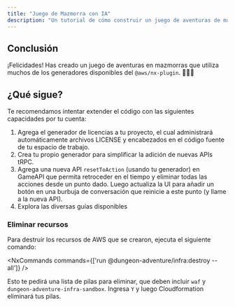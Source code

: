 ```yaml
---
title: "Juego de Mazmorra con IA"
description: "Un tutorial de cómo construir un juego de aventuras de mazmorra con IA utilizando el @aws/nx-plugin."
---
```





## Conclusión

¡Felicidades! Has creado un juego de aventuras en mazmorras que utiliza muchos de los generadores disponibles del `@aws/nx-plugin`. 🎉🎉🎉

## ¿Qué sigue?

Te recomendamos intentar extender el código con las siguientes capacidades por tu cuenta:

1. Agrega el <Link path="guides/license">generador de licencias</Link> a tu proyecto, el cual administrará automáticamente archivos LICENSE y encabezados en el código fuente de tu espacio de trabajo.
2. <Link path="get_started/tutorials/create-generator">Crea tu propio generador</Link> para simplificar la adición de nuevas APIs tRPC.
3. Agrega una nueva API `resetToAction` (usando tu generador) en GameAPI que permita retroceder en el tiempo y eliminar todas las acciones desde un punto dado. Luego actualiza la UI para añadir un botón en una burbuja de conversación que reinicie a este punto (y llame a la nueva API).
4. Explora las diversas guías disponibles

### Eliminar recursos

Para destruir los recursos de AWS que se crearon, ejecuta el siguiente comando:

<NxCommands commands={['run @dungeon-adventure/infra:destroy --all']} />

Esto te pedirá una lista de pilas para eliminar, que deben incluir `waf` y `dungeon-adventure-infra-sandbox`. Ingresa `Y` y luego Cloudformation eliminará tus pilas.